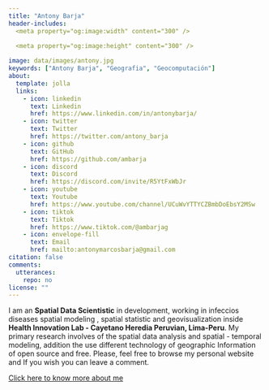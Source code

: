 ```yaml
---
title: "Antony Barja"
header-includes:
  <meta property="og:image:width" content="300" />
  
  <meta property="og:image:height" content="300" />

image: data/images/antony.jpg
keywords: ["Antony Barja", "Geografia", "Geocomputación"]
about:
  template: jolla
  links:
    - icon: linkedin
      text: Linkedin
      href: https://www.linkedin.com/in/antonybarja/
    - icon: twitter
      text: Twitter
      href: https://twitter.com/antony_barja
    - icon: github
      text: GitHub
      href: https://github.com/ambarja
    - icon: discord
      text: Discord
      href: https://discord.com/invite/R5YtFxWbJr
    - icon: youtube
      text: Youtube  
      href: https://www.youtube.com/channel/UCuWvYTTYCZBmbDoEbsY2MSw
    - icon: tiktok
      text: Tiktok
      href: https://www.tiktok.com/@ambarjag        
    - icon: envelope-fill
      text: Email
      href: mailto:antonymarcosbarja@gmail.com
citation: false
comments: 
  utterances: 
    repo: no
license: ""
---
```


<style>
p.subtitle {
    margin-top: -0.25em;
    margin-bottom: 0.5em;
    text-align: center;
}
div.quarto-about-jolla .about-sep {
    width: 0%;
}
b, strong {
    font-weight: bold;
}
</style>

I am an **Spatial Data Scientistic** in development, working in infeccios diseases spatial modeling , spatial statistic and geovisualization inside <b>Health Innovation Lab - Cayetano Heredia Peruvian, Lima-Peru</b>. My primary research involves of the spatial data analysis and spatial - temporal modeling, addition the use different technology of geographic Information of open source and free. Please, feel free to browse my personal website and If you wish you can leave a comment.

[Click here to know more about me](https://ambarja.github.io/data/about/about.html)